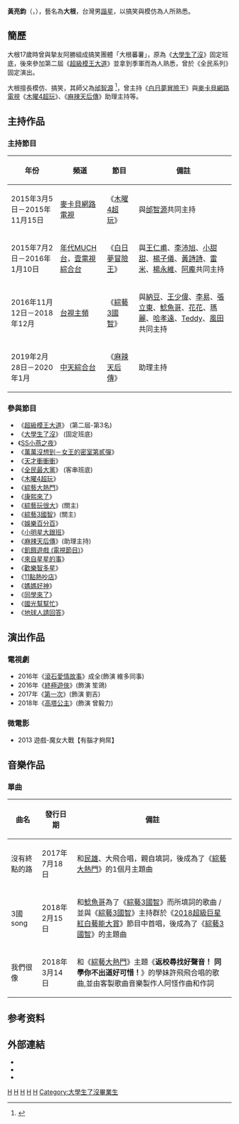 {{主條目消歧義|本條目介紹的是台灣男藝人，關於“大根”的其它含意，请参看'''[[大根|大根]]'''。}}
{{blpsources|time=2020-12-01}}
{{藝人
| 姓名 = 黃亮鈞
| 類型 = 男艺人
| 出生日期 = {{birth date and age|1992|9|9}}
| 出生地點 = {{ROC-TWN}}
| 教育程度 = [[台北市立大學|台北市立大學]]運動藝術學系
| 綽號 = 大根
| 職業 = [[諧星|諧星]]
| 演奏樂器 = 鋼琴，爵士鼓
| 出道日期 = 2008年
| 出道作 = 《綜藝2人轉》
| imdb = 7340362|
| 英文名 = Daikon Huang
}}
'''黃亮鈞'''（{{lang-en|Daikon Huang Liang Jun}}，{{bd|1992年|9月9日}}），藝名為'''大根'''，台灣男[[諧星|諧星]]，以搞笑與模仿為人所熟悉。

== 簡歷 ==
大根17歲時曾與摯友阿勝組成搞笑團體「大根蕃薯」，原為《[[大學生了沒|大學生了沒]]》固定班底，後來參加第二屆《[[超級模王大道|超級模王大道]]》並拿到季軍而為人熟悉，曾於《全民系列》固定演出。

大根擅長模仿、搞笑，其師父為[[邰智源|邰智源]] <ref>{{Cite web|title=看好"大根"黃亮鈞 邰智源收為徒|url=https://video.udn.com/news/471433|accessdate=|author=|date=2016-04-11|format=|publisher=|language=|archive-date=2020-09-21|archive-url=https://web.archive.org/web/20200921160540/https://video.udn.com/news/471433|dead-url=no}}</ref>，曾主持《[[白日夢冒險王_(電視節目)|白日夢冒險王]]》與[[麥卡貝網路電視|麥卡貝網路電視]]《[[木曜4超玩|木曜4超玩]]》、《[[麻辣天后傳|麻辣天后傳]]》助理主持等。

==主持作品==
===主持節目===
{| class="wikitable" 
! 年份 !! 頻道 !! 節目 !! 備註
|-
|2015年3月5日－2015年11月15日 ||[[麥卡貝網路電視|麥卡貝網路電視]]||《[[木曜4超玩|木曜4超玩]]》||與[[邰智源|邰智源]]共同主持
|-
|2015年7月2日－2016年1月10日||[[年代MUCH台|年代MUCH台]]，[[壹電視綜合台|壹電視綜合台]]||《[[白日夢冒險王_(電視節目)|白日夢冒險王]]》||與[[王仁甫|王仁甫]]、[[李沛旭|李沛旭]]、[[張可昀|小甜甜]]、[[楊子儀|楊子儀]]、[[黃詩詩|黃詩詩]]、[[雷米|雷米]]、[[楊永維|楊永維]]、[[阿龐|阿龐]]共同主持
|-
|2016年11月12日－2018年12月||[[台視主頻|台視主頻]]||《[[綜藝3國智|綜藝3國智]]》||與[[林郁智|納豆]]、[[王少偉|王少偉]]、[[李易_(臺灣演員)|李易]]、[[張立東|張立東]]、[[林建予|鯰魚哥]]、[[張嘉雲|花花]]、[[吳宜媚|瑪麗]]、[[哈孝遠|哈孝遠]]、[[陳向熙|Teddy]]、[[風田|風田]]共同主持
|-
|2019年2月28日－2020年1月||[[中天綜合台|中天綜合台]]||《[[麻辣天后傳|麻辣天后傳]]》||助理主持
|}

===參與節目===
*《[[超級模王大道|超級模王大道]]》 (第二屆-第3名)
*《[[大學生了沒|大學生了沒]]》 (固定班底)
*《[[SS小燕之夜|SS小燕之夜]]》
*《[[萬萬沒想到－女王的密室第貳彈|萬萬沒想到－女王的密室第貳彈]]》
*《[[天才衝衝衝|天才衝衝衝]]》
*《[[全民最大黨|全民最大黨]]》 (客串班底)
*《[[木曜4超玩|木曜4超玩]]》
*《[[綜藝大熱門|綜藝大熱門]]》
*《[[康熙來了|康熙來了]]》
*《[[綜藝玩很大|綜藝玩很大]]》(關主)
*《[[綜藝3國智|綜藝3國智]]》(關主)
*《[[娛樂百分百|娛樂百分百]]》
*《[[小明星大跟班|小明星大跟班]]》
*《[[麻辣天后傳|麻辣天后傳]]》(助理主持)
*《[[飢餓遊戲_(電視節目)|飢餓遊戲 (電視節目)]]》
*《[[來自星星的事|來自星星的事]]》
*《[[歡樂智多星|歡樂智多星]]》
*《[[11點熱吵店|11點熱吵店]]》
*《[[媽媽好神|媽媽好神]]》
*《[[同學來了|同學來了]]》
*《[[國光幫幫忙|國光幫幫忙]]》
*《[[地球人請回答|地球人請回答]]》

==演出作品==
===電視劇===
*2016年《[[滾石愛情故事|滾石愛情故事]]》成全(飾演 維多同事)
*2016年《[[終極遊俠|終極遊俠]]》(飾演 笙鴿)
*2017年《[[第一次(網路劇)|第一次]]》(飾演 劉吉)
*2018年《[[高塔公主|高塔公主]]》(飾演 曾毅力)

===微電影===
*2013 遊戲-魔女大戰【有腦才夠屌】

== 音樂作品 ==
=== 單曲 ===
{| class="wikitable"
!曲名
!發行日期
!備註
|-
|沒有終點的路
|2017年7月18日
|和[[民雄_(藝人)|民雄]]、大飛合唱，親自填詞，後成為了《[[綜藝大熱門|綜藝大熱門]]》的1個月主題曲
|-
|3國song
|2018年2月15日
|和[[林建予|鯰魚哥]]為了《[[綜藝3國智|綜藝3國智]]》而所填詞的歌曲 / 並與《[[綜藝3國智|綜藝3國智]]》主持群於《[[2018超級巨星紅白藝能大賞|2018超級巨星紅白藝能大賞]]》節目中首唱，後成為了《[[綜藝3國智|綜藝3國智]]》的主題曲
|-
|我們很像
|2018年3月14日
|和《[[綜藝大熱門|綜藝大熱門]]》主題《'''返校尋找好聲音！ 同學你不出道好可惜！'''》的學妹許飛飛合唱的歌曲,並由客製歌曲音樂製作人阿怪作曲和作詞
|}

==参考资料==
<references />

==外部連結==
*{{Facebook|DaGenDaikon|大根-黃亮鈞}}
*{{instagram|daikon_0909}}
*{{Twitch|daikon9999}}

{{麻辣天后傳}}
{{大學生了沒}}

[[Category:臺北市立體育學院校友|H]]
[[Category:台灣喜劇演員|H]]
[[Category:台灣綜藝節目主持人|H]]
[[Category:台灣綜藝界人物|H]]
[[Category:黃姓|H]]
[[Category:大學生了沒畢業生|Category:大學生了沒畢業生]]
